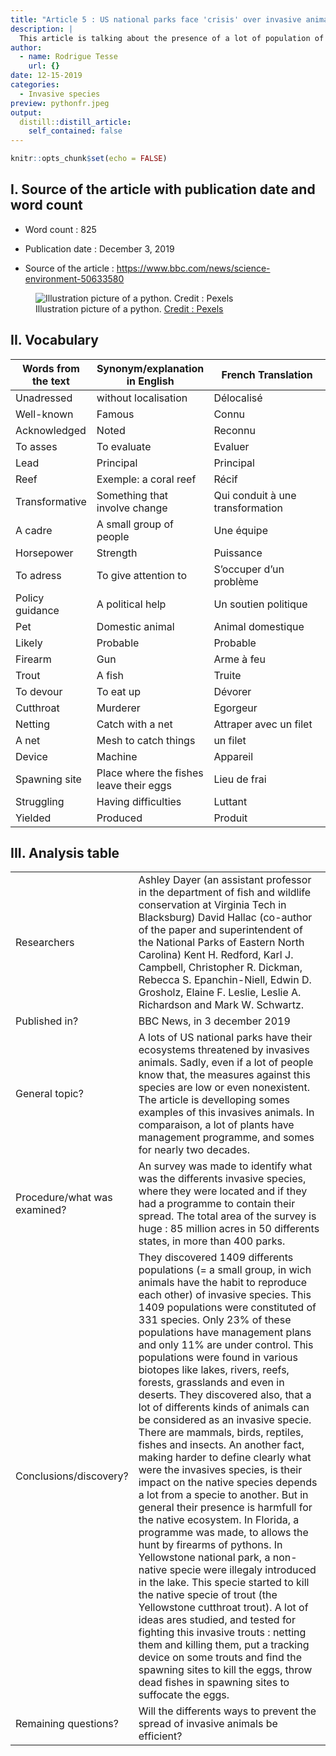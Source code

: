 ```yaml
---
title: "Article 5 : US national parks face 'crisis' over invasive animal species"
description: |
  This article is talking about the presence of a lot of population of invasive animals in US national parks. 
author:
  - name: Rodrigue Tesse
    url: {}
date: 12-15-2019
categories:
  - Invasive species
preview: pythonfr.jpeg
output:
  distill::distill_article:
    self_contained: false
---
```


```r
knitr::opts_chunk$set(echo = FALSE)
```


## I. Source of the article with publication date and word count 

* Word count : 825

* Publication date : December 3, 2019

* Source of the article : <https://www.bbc.com/news/science-environment-50633580>

![Illustration picture of a python. [Credit : Pexels](https://www.pexels.com/fr-fr/photo/macro-python-regius-python-royal-serpent-53140/)](pythonfr.jpeg)


## II. Vocabulary

| Words from the text | Synonym/explanation in English | French Translation           |
| ------------------- | ------------------------------ |------------------------------|
| Unadressed | without localisation | Délocalisé |
| Well-known | Famous | Connu |
| Acknowledged | Noted | Reconnu |
| To asses | To evaluate | Evaluer |
| Lead | Principal | Principal|
| Reef | Exemple: a coral reef | Récif |
| Transformative | Something that involve change | Qui conduit à une transformation |
| A cadre | A small group of people | Une équipe |
| Horsepower | Strength | Puissance |
| To adress | To give attention to | S'occuper d'un problème |
| Policy guidance | A political help | Un soutien politique |
| Pet | Domestic animal | Animal domestique |
| Likely | Probable | Probable |
| Firearm | Gun | Arme à feu |
| Trout | A fish | Truite |
| To devour | To eat up | Dévorer |
| Cutthroat | Murderer | Egorgeur |
| Netting | Catch with a net | Attraper avec un filet |
| A net | Mesh to catch things | un filet |
| Device | Machine | Appareil |
| Spawning site | Place where the fishes leave their eggs | Lieu de frai |
| Struggling | Having difficulties | Luttant |
| Yielded | Produced | Produit |


## III. Analysis table 

|                              |                                                                     |
| ---------------------------- | ------------------------------------------------------------------- |
| Researchers                  | Ashley Dayer (an assistant professor in the department of fish and wildlife conservation at Virginia Tech in Blacksburg) David Hallac (co-author of the paper and superintendent of the National Parks of Eastern North Carolina) Kent H. Redford, Karl J. Campbell, Christopher R. Dickman, Rebecca S. Epanchin-Niell, Edwin D. Grosholz, Elaine F. Leslie, Leslie A. Richardson and Mark W. Schwartz. |
| Published in?                | BBC News, in 3 december 2019 |
| General topic?               | A lots of US national parks have their ecosystems threatened by invasives animals. Sadly, even if a lot of people know that, the measures against this species are low or even nonexistent. The article is develloping somes examples of this invasives animals. In comparaison, a lot of plants have management programme, and somes for nearly two decades. |
| Procedure/what was examined? | An survey was made to identify what was the differents invasive species, where they were located and if they had a programme to contain their spread. The total area of the survey is huge : 85 million acres in 50 differents states, in more than 400 parks.  |
| Conclusions/discovery?       | They discovered 1409 differents populations (= a small group, in wich animals have the habit to reproduce each other) of invasive species. This 1409 populations were constituted of 331 species. Only 23% of these populations have management plans and only 11% are under control. This populations were found in various biotopes like lakes, rivers, reefs, forests, grasslands and even in deserts. They discovered also, that a lot of differents kinds of animals can be considered as an invasive specie. There are mammals, birds, reptiles, fishes and insects. An another fact, making harder to define clearly what were the invasives species, is their impact on the native species depends a lot from a specie to another. But in general their presence is harmfull for the native ecosystem. In Florida, a programme was made, to allows the hunt by firearms of pythons. In Yellowstone national park, a non-native specie were illegaly introduced in the lake. This specie started to kill the native specie of trout (the Yellowstone cutthroat trout). A lot of ideas ares studied, and tested for fighting this invasive trouts : netting them and killing them, put a tracking device on some trouts and find the spawning sites to kill the eggs, throw dead fishes in spawning sites to suffocate the eggs.|
| Remaining questions?         | Will the differents ways to prevent the spread of invasive animals be efficient?  |



